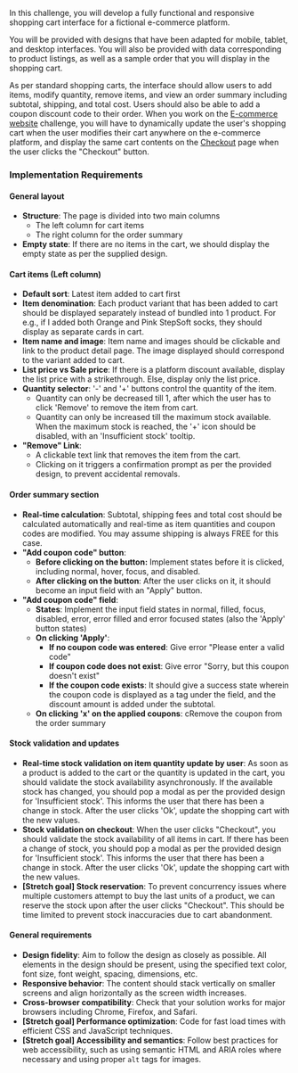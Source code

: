 In this challenge, you will develop a fully functional and responsive shopping cart interface for a fictional e-commerce platform.

You will be provided with designs that have been adapted for mobile, tablet, and desktop interfaces. You will also be provided with data corresponding to product listings, as well as a sample order that you will display in the shopping cart.

As per standard shopping carts, the interface should allow users to add items, modify quantity, remove items, and view an order summary including subtotal, shipping, and total cost. Users should also be able to add a coupon discount code to their order. When you work on the [E-commerce website](/projects/challenges/e-commerce-website) challenge, you will have to dynamically update the user's shopping cart when the user modifies their cart anywhere on the e-commerce platform, and display the same cart contents on the [Checkout](/projects/challenges/checkout-section) page when the user clicks the "Checkout" button.

### Implementation Requirements

#### General layout

- **Structure**: The page is divided into two main columns
  - The left column for cart items
  - The right column for the order summary
- **Empty state**: If there are no items in the cart, we should display the empty state as per the supplied design.

#### Cart items (Left column)

- **Default sort**: Latest item added to cart first
- **Item denomination**: Each product variant that has been added to cart should be displayed separately instead of bundled into 1 product. For e.g., if I added both Orange and Pink StepSoft socks, they should display as separate cards in cart.
- **Item name and image**: Item name and images should be clickable and link to the product detail page. The image displayed should correspond to the variant added to cart.
- **List price vs Sale price**: If there is a platform discount available, display the list price with a strikethrough. Else, display only the list price.
- **Quantity selector**: '-' and '+' buttons control the quantity of the item.
  - Quantity can only be decreased till 1, after which the user has to click 'Remove' to remove the item from cart.
  - Quantity can only be increased till the maximum stock available. When the maximum stock is reached, the '+' icon should be disabled, with an 'Insufficient stock' tooltip.
- **"Remove" Link**:
  - A clickable text link that removes the item from the cart.
  - Clicking on it triggers a confirmation prompt as per the provided design, to prevent accidental removals.

#### Order summary section

- **Real-time calculation**: Subtotal, shipping fees and total cost should be calculated automatically and real-time as item quantities and coupon codes are modified. You may assume shipping is always FREE for this case.
- **"Add coupon code" button**:
  - **Before clicking on the button:** Implement states before it is clicked, including normal, hover, focus, and disabled.
  - **After clicking on the button**: After the user clicks on it, it should become an input field with an "Apply" button.
- **"Add coupon code" field**:
  - **States**: Implement the input field states in normal, filled, focus, disabled, error, error filled and error focused states (also the 'Apply' button states)
  - **On clicking 'Apply'**:
    - **If no coupon code was entered**: Give error "Please enter a valid code"
    - **If coupon code does not exist**: Give error "Sorry, but this coupon doesn't exist"
    - **If the coupon code exists**: It should give a success state wherein the coupon code is displayed as a tag under the field, and the discount amount is added under the subtotal.
  - **On clicking 'x' on the applied coupons**: cRemove the coupon from the order summary

#### Stock validation and updates

- **Real-time stock validation on item quantity update by user**: As soon as a product is added to the cart or the quantity is updated in the cart, you should validate the stock availability asynchronously. If the available stock has changed, you should pop a modal as per the provided design for 'Insufficient stock'. This informs the user that there has been a change in stock. After the user clicks 'Ok', update the shopping cart with the new values.
- **Stock validation on checkout**: When the user clicks "Checkout", you should validate the stock availability of all items in cart. If there has been a change of stock, you should pop a modal as per the provided design for 'Insufficient stock'. This informs the user that there has been a change in stock. After the user clicks 'Ok', update the shopping cart with the new values.
- **[Stretch goal] Stock reservation**: To prevent concurrency issues where multiple customers attempt to buy the last units of a product, we can reserve the stock upon after the user clicks "Checkout". This should be time limited to prevent stock inaccuracies due to cart abandonment.

#### General requirements

- **Design fidelity**: Aim to follow the design as closely as possible. All elements in the design should be present, using the specified text color, font size, font weight, spacing, dimensions, etc.
- **Responsive behavior**: The content should stack vertically on smaller screens and align horizontally as the screen width increases.
- **Cross-browser compatibility**: Check that your solution works for major browsers including Chrome, Firefox, and Safari.
- **[Stretch goal] Performance optimization**: Code for fast load times with efficient CSS and JavaScript techniques.
- **[Stretch goal] Accessibility and semantics**: Follow best practices for web accessibility, such as using semantic HTML and ARIA roles where necessary and using proper `alt` tags for images.
